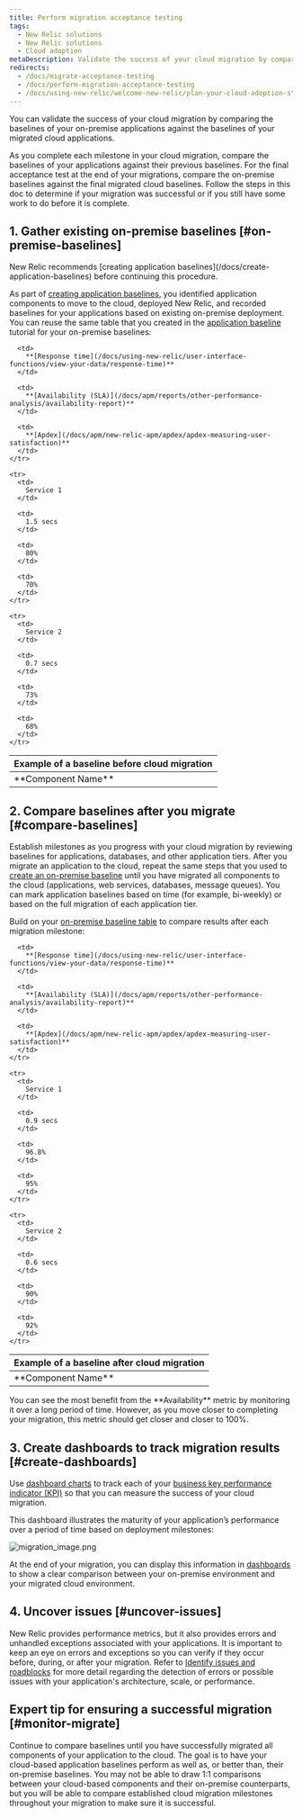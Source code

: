 ```yaml
---
title: Perform migration acceptance testing
tags:
  - New Relic solutions
  - New Relic solutions
  - Cloud adoption
metaDescription: Validate the success of your cloud migration by comparing the baselines of your on-premise applications.
redirects:
  - /docs/migrate-acceptance-testing
  - /docs/perform-migration-acceptance-testing
  - /docs/using-new-relic/welcome-new-relic/plan-your-cloud-adoption-strategy/perform-migration-acceptance-testing
---
```


You can validate the success of your cloud migration by comparing the baselines of your on-premise applications against the baselines of your migrated cloud applications.

As you complete each milestone in your cloud migration, compare the baselines of your applications against their previous baselines. For the final acceptance test at the end of your migrations, compare the on-premise baselines against the final migrated cloud baselines. Follow the steps in this doc to determine if your migration was successful or if you still have some work to do before it is complete.

## 1. Gather existing on-premise baselines [#on-premise-baselines]

<Callout variant="tip">
  New Relic recommends [creating application baselines](/docs/create-application-baselines) before continuing this procedure.
</Callout>

As part of [creating application baselines](/docs/create-application-baselines), you identified application components to move to the cloud, deployed New Relic, and recorded baselines for your applications based on existing on-premise deployment. You can reuse the same table that you created in the [application baseline](/docs/create-application-baselines) tutorial for your on-premise baselines:

<table>
  <thead>
    <tr>
      <th colSpan={4}>
        Example of a baseline before cloud migration
      </th>
    </tr>
  </thead>

  <tbody>
    <tr>
      <td>
        **Component Name**
      </td>

      <td>
        **[Response time](/docs/using-new-relic/user-interface-functions/view-your-data/response-time)**
      </td>

      <td>
        **[Availability (SLA)](/docs/apm/reports/other-performance-analysis/availability-report)**
      </td>

      <td>
        **[Apdex](/docs/apm/new-relic-apm/apdex/apdex-measuring-user-satisfaction)**
      </td>
    </tr>

    <tr>
      <td>
        Service 1
      </td>

      <td>
        1.5 secs
      </td>

      <td>
        80%
      </td>

      <td>
        70%
      </td>
    </tr>

    <tr>
      <td>
        Service 2
      </td>

      <td>
        0.7 secs
      </td>

      <td>
        73%
      </td>

      <td>
        68%
      </td>
    </tr>
  </tbody>
</table>

## 2. Compare baselines after you migrate [#compare-baselines]

Establish milestones as you progress with your cloud migration by reviewing baselines for applications, databases, and other application tiers. After you migrate an application to the cloud, repeat the same steps that you used to [create an on-premise baseline](/docs/create-application-baselines) until you have migrated all components to the cloud (applications, web services, databases, message queues). You can mark application baselines based on time (for example, bi-weekly) or based on the full migration of each application tier.

Build on your [on-premise baseline table](#on-premise-baselines) to compare results after each migration milestone:

<table>
  <thead>
    <tr>
      <th colSpan={4}>
        Example of a baseline after cloud migration
      </th>
    </tr>
  </thead>

  <tbody>
    <tr>
      <td>
        **Component Name**
      </td>

      <td>
        **[Response time](/docs/using-new-relic/user-interface-functions/view-your-data/response-time)**
      </td>

      <td>
        **[Availability (SLA)](/docs/apm/reports/other-performance-analysis/availability-report)**
      </td>

      <td>
        **[Apdex](/docs/apm/new-relic-apm/apdex/apdex-measuring-user-satisfaction)**
      </td>
    </tr>

    <tr>
      <td>
        Service 1
      </td>

      <td>
        0.9 secs
      </td>

      <td>
        96.8%
      </td>

      <td>
        95%
      </td>
    </tr>

    <tr>
      <td>
        Service 2
      </td>

      <td>
        0.6 secs
      </td>

      <td>
        90%
      </td>

      <td>
        92%
      </td>
    </tr>
  </tbody>
</table>

<Callout variant="tip">
  You can see the most benefit from the **Availability** metric by monitoring it over a long period of time. However, as you move closer to completing your migration, this metric should get closer and closer to 100%.
</Callout>

## 3. Create dashboards to track migration results [#create-dashboards]

Use [dashboard charts](/docs/dashboards/manage-your-dashboard/manage-your-dashboard) to track each of your [business key performance indicator (KPI)](/docs/create-application-baselines#gather-metrics) so that you can measure the success of your cloud migration.

This dashboard illustrates the maturity of your application’s performance over a period of time based on deployment milestones:

![migration_image.png](./images/migration_image.png "migration_image.png")

At the end of your migration, you can display this information in [dashboards](/docs/query-your-data/explore-query-data/dashboards/introduction-new-relic-one-dashboards) to show a clear comparison between your on-premise environment and your migrated cloud environment.

## 4. Uncover issues [#uncover-issues]

New Relic provides performance metrics, but it also provides errors and unhandled exceptions associated with your applications. It is important to keep an eye on errors and exceptions so you can verify if they occur before, during, or after your migration. Refer to [Identify issues and roadblocks](/docs/using-new-relic/welcome-new-relic/plan-your-cloud-adoption-strategy/identify-issues-roadblocks) for more detail regarding the detection of errors or possible issues with your application's architecture, scale, or performance.

## Expert tip for ensuring a successful migration [#monitor-migrate]

Continue to compare baselines until you have successfully migrated all components of your application to the cloud. The goal is to have your cloud-based application baselines perform as well as, or better than, their on-premise baselines. You may not be able to draw 1:1 comparisons between your cloud-based components and their on-premise counterparts, but you will be able to compare established cloud migration milestones throughout your migration to make sure it is successful.